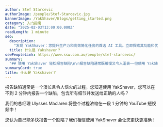 ```yaml
---
author: Stef Starcevic
authorImage: /people/Stef-Starcevic.jpg
bannerImage: /YakShaver/Blogs/getting_started.png
category: 入门指南
date: "2025-02-03T13:00:00.000Z"
readLength: 1 minute
seo:
  description:
    "发现 YakShaver：您提升生产力和高效简化任务的首选 AI 工具。立即探索其功能和优势！"
  title: 什么是 Yakshaver？
sswPeopleLink: https://www.ssw.com.au/people/stef-starcevic/
summary:
  "## 使用 YakShaver 轻松报告缺陷\n\n报告缺陷通常既缓慢又令人沮丧——但使用 YakShaver，您可以在不到 2 分钟内完成，包含所有细节并发送给正确的人。\n\n***\n\n## 观看演示\n\nSSW 总经理 Ulysses Maclaren 在一段 1 分钟的 YouTube 短视频中演示了整个过程。\n\n***\n\n## 更快、更智能的缺陷报告\n\nYakShaver 让缺陷报告更快更准确，让您减少打字时间，更多时间解决问题。\n"
summaryCard: true
title: 什么是 Yakshaver？
---
```


报告缺陷通常是一个漫长且令人恼火的过程。您知道使用 YakShaver，您可以在不到 2 分钟内报告一个缺陷，包含所有细节并发送给正确的人吗？

我们的总经理 Ulysses Maclaren 将整个过程浓缩在一段 1 分钟的 YouTube 短视频中！

您认为自己能多快报告一个缺陷？我们相信使用 YakShaver 会让您更快更准确！

<Youtube thumbnail="https://img.youtube.com/vi/0TPo98R1tnI/maxresdefault.jpg" externalVideoLink="https://www.youtube.com/embed/0TPo98R1tnI?si=exOVxPxVFA9x7x90" />